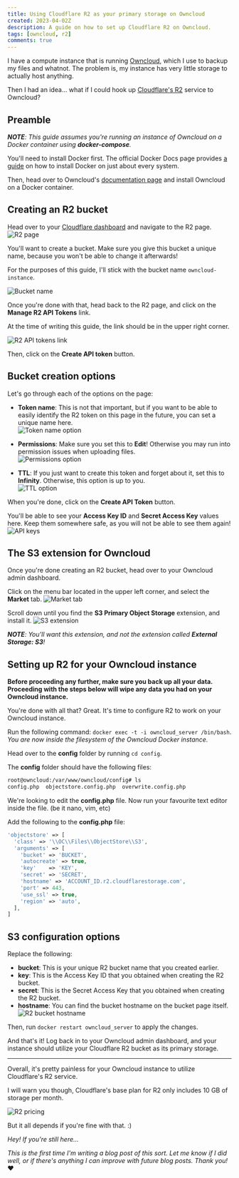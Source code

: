 ```yaml
---
title: Using Cloudflare R2 as your primary storage on Owncloud
created: 2023-04-02Z
description: A guide on how to set up Cloudflare R2 on Owncloud.
tags: [owncloud, r2]
comments: true
---
```



I have a compute instance that is running [Owncloud][owncloud], which I use to backup my files and whatnot. The problem
is, my instance has very little storage to actually host anything.

Then I had an idea... what if I could hook up [Cloudflare's R2][r2] service to Owncloud?

## Preamble

_**NOTE**: This guide assumes you're running an instance of Owncloud on a Docker container using **docker-compose**._

You'll need to install Docker first. The official Docker Docs page provides [a guide][docker-install] on how to install
Docker on just about every system.

Then, head over to Owncloud's [documentation page][owncloud-install] and install Owncloud on a Docker container.

## Creating an R2 bucket

Head over to your [Cloudflare dashboard][cloudflare-dash] and navigate to the R2 page.  
![R2 page](https://elixi.re/i/k3psp.png 'R2 page on your Cloudflare dashboard.')

You'll want to create a bucket. Make sure you give this bucket a unique name, because you won't be able to change it
afterwards!

For the purposes of this guide, I'll stick with the bucket name `owncloud-instance`.

![Bucket name](https://elixi.re/i/eq5h5.png 'Bucket name')

Once you're done with that, head back to the R2 page, and click on the **Manage R2 API Tokens** link.

At the time of writing this guide, the link should be in the upper right corner.

![R2 API tokens link](https://elixi.re/i/4281o.png 'R2 API tokens link')

Then, click on the **Create API token** button.

## Bucket creation options

Let's go through each of the options on the page:

- **Token name**: This is not that important, but if you want to be able to easily identify the R2 token on this page in
  the future, you can set a unique name here.  
  ![Token name option](https://elixi.re/i/lqn7h.png 'Token name option')

- **Permissions**: Make sure you set this to **Edit**! Otherwise you may run into permission issues when uploading
  files.  
  ![Permissions option](https://elixi.re/i/c205k.png 'Permissions option')

- **TTL**: If you just want to create this token and forget about it, set this to **Infinity**. Otherwise, this option
  is up to you.  
  ![TTL option](https://elixi.re/i/pkcx0.png 'TTL option')

When you're done, click on the **Create API Token** button.

You'll be able to see your **Access Key ID** and **Secret Access Key** values here. Keep them somewhere safe, as you
will not be able to see them again!  
![API keys](https://elixi.re/i/3rlfx.png 'API keys')

## The S3 extension for Owncloud

Once you're done creating an R2 bucket, head over to your Owncloud admin dashboard.

Click on the menu bar located in the upper left corner, and select the **Market** tab.
![Market tab](https://elixi.re/i/7zakj.png 'Market tab')

Scroll down until you find the **S3 Primary Object Storage** extension, and install it.
![S3 extension](https://elixi.re/i/8xj9r.png 'S3 extension')

_**NOTE**: You'll want this extension, and not the extension called **External Storage: S3**!_

## Setting up R2 for your Owncloud instance

**<Warning /> Before proceeding any further, make sure you back up all your data. Proceeding with the steps below will
wipe any data you had on your Owncloud instance.**

You're done with all that? Great. It's time to configure R2 to work on your Owncloud instance.

Run the following command: `docker exec -t -i owncloud_server /bin/bash`.  
_You are now inside the filesystem of the Owncloud Docker instance._

Head over to the **config** folder by running `cd config`.

The **config** folder should have the following files:

```bash
root@owncloud:/var/www/owncloud/config# ls
config.php  objectstore.config.php  overwrite.config.php
```

We're looking to edit the **config.php** file. Now run your favourite text editor inside the file. (be it nano, vim,
etc)

Add the following to the **config.php** file:

```php
'objectstore' => [
  'class' => '\\OC\\Files\\ObjectStore\\S3',
  'arguments' => [
    'bucket' => 'BUCKET',
    'autocreate' => true,
    'key'    => 'KEY',
    'secret' => 'SECRET',
    'hostname' => 'ACCOUNT_ID.r2.cloudflarestorage.com',
    'port' => 443,
    'use_ssl' => true,
    'region' => 'auto',
  ],
]
```

## S3 configuration options

Replace the following:

- **bucket**: This is your unique R2 bucket name that you created earlier.
- **key**: This is the Access Key ID that you obtained when creating the R2 bucket.
- **secret**: This is the Secret Access Key that you obtained when creating the R2 bucket.
- **hostname**: You can find the bucket hostname on the bucket page itself.
  ![R2 bucket hostname](https://elixi.re/i/y8e7l.png 'R2 bucket hostname')

Then, run `docker restart owncloud_server` to apply the changes.

And that's it! Log back in to your Owncloud admin dashboard, and your instance should utilize your Cloudflare R2 bucket
as its primary storage.

---

Overall, it's pretty painless for your Owncloud instance to utilize Cloudflare's R2 service.

I will warn you though, Cloudflare's base plan for R2 only includes 10 GB of storage per month.

![R2 pricing](https://elixi.re/i/kwujy.png 'R2 pricing')

But it all depends if you're fine with that. :)

_Hey! If you're still here..._

_This is the first time I'm writing a blog post of this sort. Let me know if I did well, or if there's anything I can
improve with future blog posts. Thank you!_ ❤️

[cloudflare-dash]: https://dash.cloudflare.com 'Cloudflare dashboard page'
[docker-install]: https://docs.docker.com/engine/install/#server 'Docker Installation page'
[owncloud-install]: https://doc.owncloud.com/server/10.12/admin_manual/installation/docker 'Owncloud Installation page'
[owncloud]: https://owncloud.com 'Owncloud'
[r2]: https://www.cloudflare.com/products/r2/ 'R2 home page'
